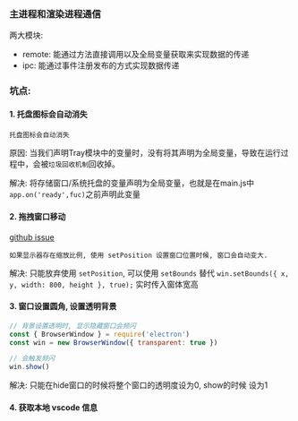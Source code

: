 ### 主进程和渲染进程通信

两大模块: 

- remote: 能通过方法直接调用以及全局变量获取来实现数据的传递
- ipc: 能通过事件注册发布的方式实现数据传递

### 坑点:

#### 1. 托盘图标会自动消失

```tip 描述
托盘图标会自动消失
```

原因: 当我们声明Tray模块中的变量时，没有将其声明为全局变量，导致在运行过程中，会被`垃圾回收机制`回收掉。

解决: 将存储窗口/系统托盘的变量声明为全局变量，也就是在main.js中`app.on('ready',fuc)`之前声明此变量

#### 2. 拖拽窗口移动

[github issue](https://github.com/electron/electron/issues/27959)

```tip 描述
如果显示器存在缩放比例, 使用 setPosition 设置窗口位置时候, 窗口会自动变大.
```

解决: 只能放弃使用 `setPosition`, 可以使用 `setBounds` 替代 `win.setBounds({ x, y, width: 800, height }, true);`
实时传入窗体宽高

#### 3. 窗口设置圆角, 设置透明背景

```js
// 背景设置透明时, 显示隐藏窗口会频闪
const { BrowserWindow } = require('electron')
const win = new BrowserWindow({ transparent: true })

// 会触发频闪
win.show()
```

解决: 只能在hide窗口的时候将整个窗口的透明度设为0, show的时候 设为1


#### 4. 获取本地 vscode 信息

<!-- https://github.com/microsoft/vscode/issues/89743 -->
